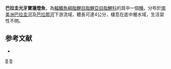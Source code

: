 {{Speciesbox 
| taxon = Odontostilbe paraguayensis
| status = NE
| status_system = IUCN3.1
| authority =  [[Eigenmann|Eigenmann]] & [[Kennedy|Kennedy]], 1903
| synonyms = 
}}
'''巴拉圭光牙寶蓮燈魚'''，為[[輻鰭魚綱|輻鰭魚綱]][[脂鯉目|脂鯉目]][[脂鯉亞目|脂鯉亞目]][[脂鯉科|脂鯉科]]的其中一個[[種|種]]。分布於[[南美洲|南美洲]][[巴拉圭河|巴拉圭河]]及[[巴拉那河|巴拉那河]]下游流域，體長可達4公分，棲息在底中層水域，生活習性不明。

==参考文献==
{{refbegin}}
*{{FishBase_species|genus=Odontostilbe|species=paraguayensis|year=2014|month=1}}
{{refend}}

{{Taxonbar|from=Q6414534}}

[[Category:光牙寶蓮燈魚屬|B]]
[[Category:1903年描述的鱼类|B]]


{{魚類小作品}}